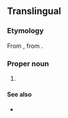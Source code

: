 ==Translingual==
{{wikipedia}}

===Etymology===
From {{etyl|NL.|mul}}, from {{etyl|ar|mul}} {{term|ابو طيلون|sc=Arab|tr=’abū ṭīlūn}}.

===Proper noun===
{{head|mul|proper noun|head=''Abutilon''}}

# {{taxon|genus|tribe|Malveae|broadleaf flowering plants in the [[mallow]] family found in the [[torrid]] and [[temperate]] zones}}

====See also====
* {{specieslite}}